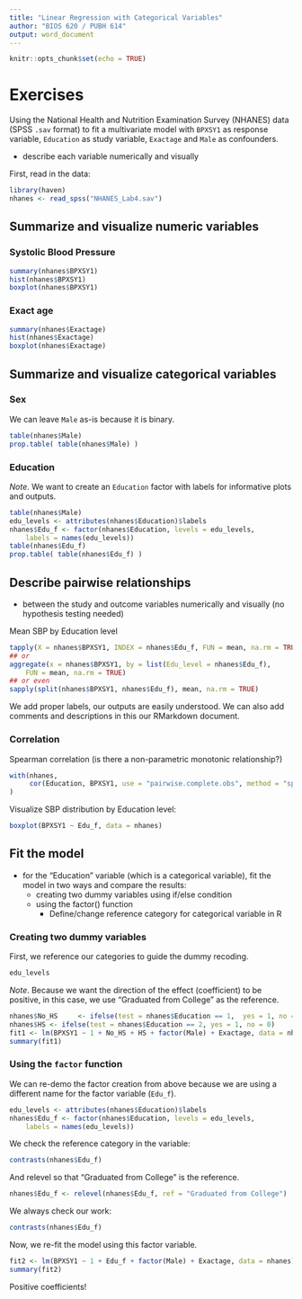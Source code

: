 ```yaml
---
title: "Linear Regression with Categorical Variables"
author: "BIOS 620 / PUBH 614"
output: word_document
---
```


```r
knitr::opts_chunk$set(echo = TRUE)
```

# Exercises

Using the National Health and Nutrition Examination Survey (NHANES) data (SPSS
`.sav` format) to fit a multivariate model with `BPXSY1` as response variable,
`Education` as study variable, `Exactage` and `Male` as confounders.

* describe each variable numerically and visually

First, read in the data:

```r
library(haven)
nhanes <- read_spss("NHANES_Lab4.sav")
```

## Summarize and visualize numeric variables

### Systolic Blood Pressure

```r
summary(nhanes$BPXSY1)
hist(nhanes$BPXSY1)
boxplot(nhanes$BPXSY1)
```

### Exact age

```r
summary(nhanes$Exactage)
hist(nhanes$Exactage)
boxplot(nhanes$Exactage)
```

## Summarize and visualize categorical variables

### Sex

We can leave `Male` as-is because it is binary.

```r
table(nhanes$Male)
prop.table( table(nhanes$Male) )
```

### Education

*Note*. We want to create an `Education` factor with labels for informative 
plots and outputs.

```r
table(nhanes$Male)
edu_levels <- attributes(nhanes$Education)$labels
nhanes$Edu_f <- factor(nhanes$Education, levels = edu_levels,
    labels = names(edu_levels))
table(nhanes$Edu_f)
prop.table( table(nhanes$Edu_f) )
```

## Describe pairwise relationships

* between the study and outcome variables  numerically and visually (no
hypothesis testing needed)

Mean SBP by Education level

```r
tapply(X = nhanes$BPXSY1, INDEX = nhanes$Edu_f, FUN = mean, na.rm = TRUE)
## or
aggregate(x = nhanes$BPXSY1, by = list(Edu_level = nhanes$Edu_f),
    FUN = mean, na.rm = TRUE)
## or even
sapply(split(nhanes$BPXSY1, nhanes$Edu_f), mean, na.rm = TRUE)
```

We add proper labels, our outputs are easily understood. We can also add
comments and descriptions in this our RMarkdown document. 

### Correlation

Spearman correlation (is there a non-parametric monotonic relationship?)

```r
with(nhanes,
     cor(Education, BPXSY1, use = "pairwise.complete.obs", method = "spearman")
)
```

Visualize SBP distribution by Education level:

```r
boxplot(BPXSY1 ~ Edu_f, data = nhanes)
```

## Fit the model

* for the "Education" variable (which is a categorical variable), fit the model
in two ways and compare the results:
    + creating two dummy variables using if/else condition
    + using the factor() function
      + Define/change reference category for categorical variable in R

### Creating two dummy variables

First, we reference our categories to guide the dummy recoding. 

```r
edu_levels
```

*Note*. Because we want the direction of the effect (coefficient) to be
positive, in this case, we use "Graduated from College" as the reference.

```r
nhanes$No_HS     <- ifelse(test = nhanes$Education == 1,  yes = 1, no = 0)
nhanes$HS <- ifelse(test = nhanes$Education == 2, yes = 1, no = 0)
fit1 <- lm(BPXSY1 ~ 1 + No_HS + HS + factor(Male) + Exactage, data = nhanes)
summary(fit1)
```

### Using the `factor` function

We can re-demo the factor creation from above because we are using a different
name for the factor variable (`Edu_f`).

```r
edu_levels <- attributes(nhanes$Education)$labels
nhanes$Edu_f <- factor(nhanes$Education, levels = edu_levels,
    labels = names(edu_levels))
```

We check the reference category in the variable:

```r
contrasts(nhanes$Edu_f)
```

And relevel so that "Graduated from College" is the reference.

```r
nhanes$Edu_f <- relevel(nhanes$Edu_f, ref = "Graduated from College")
```

We always check our work:

```r
contrasts(nhanes$Edu_f)
```

Now, we re-fit the model using this factor variable.

```r
fit2 <- lm(BPXSY1 ~ 1 + Edu_f + factor(Male) + Exactage, data = nhanes)
summary(fit2)
```

Positive coefficients!
